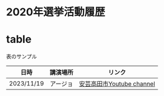 # 2020年選挙活動履歴 

 
# table
表のサンプル

| 日時 | 講演場所 | リンク |
| :---: | :----: | :----: |
| 2023/11/19 | アージョ | [安芸高田市Youtube channel](https://www.youtube.com/@user-bp6sx4ft6h) |


<YouTube id="3-5evoiSCco"/>